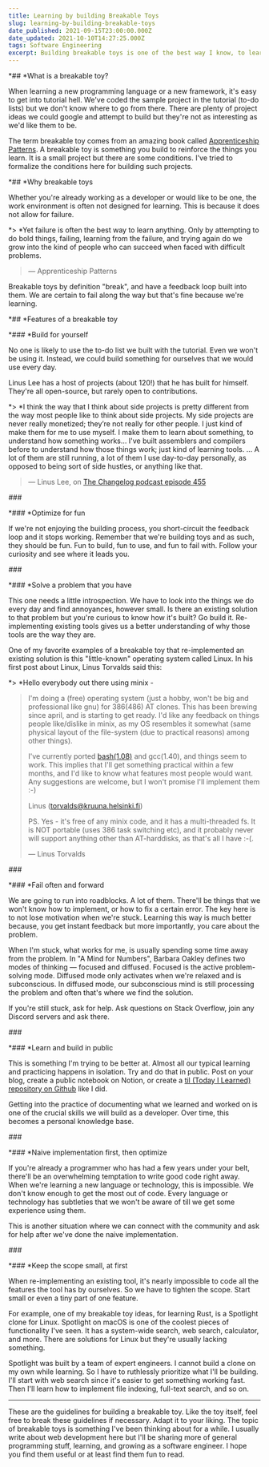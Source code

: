 ```yaml
---
title: Learning by building Breakable Toys
slug: learning-by-building-breakable-toys
date_published: 2021-09-15T23:00:00.000Z
date_updated: 2021-10-10T14:27:25.000Z
tags: Software Engineering
excerpt: Building breakable toys is one of the best way I know, to learn a new programming language or technology. In this article I write about the features of a breakable toy.
---
```


*## *What is a breakable toy?

When learning a new programming language or a new framework, it's easy to get into tutorial hell. We've coded the sample project in the tutorial (to-do lists) but we don't know where to go from there. There are plenty of project ideas we could google and attempt to build but they're not as interesting as we'd like them to be.

The term breakable toy comes from an amazing book called [Apprenticeship Patterns](*https://www.oreilly.com/library/view/apprenticeship-patterns/9780596806842/*). A breakable toy is something you build to reinforce the things you learn. It is a small project but there are some conditions. I've tried to formalize the conditions here for building such projects.

*## *Why breakable toys

Whether you're already working as a developer or would like to be one, the work environment is often not designed for learning. This is because it does not allow for failure.

*> *Yet failure is often the best way to learn anything. Only by attempting to do bold things, failing, learning from the failure, and trying again do we grow into the kind of people who can succeed when faced with difficult problems.
>
> — Apprenticeship Patterns

Breakable toys by definition "break", and have a feedback loop built into them. We are certain to fail along the way but that's fine because we're learning.

*## *Features of a breakable toy

*### *Build for yourself

No one is likely to use the to-do list we built with the tutorial. Even we won't be using it. Instead, we could build something for ourselves that we would use every day.

Linus Lee has a host of projects (about 120!) that he has built for himself. They're all open-source, but rarely open to contributions.

*> *I think the way that I think about side projects is pretty different from the way most people like to think about side projects. My side projects are never really monetized; they’re not really for other people. I just kind of make them for me to use myself. I make them to learn about something, to understand how something works… I've built assemblers and compilers before to understand how those things work; just kind of learning tools. ... A lot of them are still running, a lot of them I use day-to-day personally, as opposed to being sort of side hustles, or anything like that.
>
> — Linus Lee, on [The Changelog podcast episode 455](https://changelog.com/podcast/455)

*###*

*### *Optimize for fun

If we're not enjoying the building process, you short-circuit the feedback loop and it stops working. Remember that we're building toys and as such, they should be fun. Fun to build, fun to use, and fun to fail with. Follow your curiosity and see where it leads you.

*###*

*### *Solve a problem that you have

This one needs a little introspection. We have to look into the things we do every day and find annoyances, however small. Is there an existing solution to that problem but you're curious to know how it's built? Go build it. Re-implementing existing tools gives us a better understanding of why those tools are the way they are.

One of my favorite examples of a breakable toy that re-implemented an existing solution is this "little-known" operating system called Linux. In his first post about Linux, Linus Torvalds said this:

*> *Hello everybody out there using minix -
>
> I'm doing a (free) operating system (just a hobby, won't be big and professional like gnu) for 386(486) AT clones. This has been brewing since april, and is starting to get ready. I'd like any feedback on things people like/dislike in minix, as my OS resembles it somewhat (same physical layout of the file-system (due to practical reasons) among other things).
>
> I've currently ported [bash(1.08)](<https://en.wikipedia.org/wiki/Bash_(Unix_shell)>) and gcc(1.40), and things seem to work. This implies that I'll get something practical within a few months, and I'd like to know what features most people would want. Any suggestions are welcome, but I won't promise I'll implement them :-)
>
> Linus ([torvalds@kruuna.helsinki.fi](mailto:torvalds@kruuna.helsinki.fi))
>
> PS. Yes - it's free of any minix code, and it has a multi-threaded fs. It is NOT portable (uses 386 task switching etc), and it probably never will support anything other than AT-harddisks, as that's all I have :-(.
>
> — Linus Torvalds

*###*

*### *Fail often and forward

We are going to run into roadblocks. A lot of them. There'll be things that we won't know how to implement, or how to fix a certain error. The key here is to not lose motivation when we're stuck. Learning this way is much better because, you get instant feedback but more importantly, you care about the problem.

When I'm stuck, what works for me, is usually spending some time away from the problem. In "A Mind for Numbers", Barbara Oakley defines two modes of thinking — focused and diffused. Focused is the active problem-solving mode. Diffused mode only activates when we're relaxed and is subconscious. In diffused mode, our subconscious mind is still processing the problem and often that's where we find the solution.

If you're still stuck, ask for help. Ask questions on Stack Overflow, join any Discord servers and ask there.

*###*

*### *Learn and build in public

This is something I'm trying to be better at. Almost all our typical learning and practicing happens in isolation. Try and do that in public. Post on your blog, create a public notebook on Notion, or create a [til (Today I Learned) repository on Github](*https://github.com/ilangorajagopal/til*) like I did.

Getting into the practice of documenting what we learned and worked on is one of the crucial skills we will build as a developer. Over time, this becomes a personal knowledge base.

*###*

*### *Naive implementation first, then optimize

If you're already a programmer who has had a few years under your belt, there'll be an overwhelming temptation to write good code right away. When we're learning a new language or technology, this is impossible. We don't know enough to get the most out of code. Every language or technology has subtleties that we won't be aware of till we get some experience using them.

This is another situation where we can connect with the community and ask for help after we've done the naive implementation.

*###*

*### *Keep the scope small, at first

When re-implementing an existing tool, it's nearly impossible to code all the features the tool has by ourselves. So we have to tighten the scope. Start small or even a tiny part of one feature.

For example, one of my breakable toy ideas, for learning Rust, is a Spotlight clone for Linux. Spotlight on macOS is one of the coolest pieces of functionality I've seen. It has a system-wide search, web search, calculator, and more. There are solutions for Linux but they're usually lacking something.

Spotlight was built by a team of expert engineers. I cannot build a clone on my own while learning. So I have to ruthlessly prioritize what I'll be building. I'll start with web search since it's easier to get something working fast. Then I'll learn how to implement file indexing, full-text search, and so on.

---

These are the guidelines for building a breakable toy. Like the toy itself, feel free to break these guidelines if necessary. Adapt it to your liking. The topic of breakable toys is something I've been thinking about for a while. I usually write about web development here but I'll be sharing more of general programming stuff, learning, and growing as a software engineer. I hope you find them useful or at least find them fun to read.
